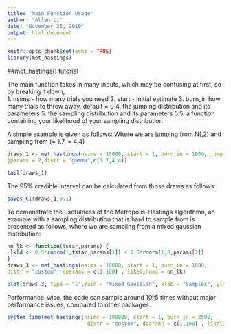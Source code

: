 ```yaml
---
title: "Main Function Usage"
author: "Allen Li"
date: "November 25, 2019"
output: html_document
---
```


```r
knitr::opts_chunk$set(echo = TRUE)
library(met_hastings)
```

##met_hastings() tutorial

The main function takes in many inputs, which may be confusing at first, so by breaking it down,  
1. nsims - how many trials you need
2. start - initial estimate
3. burn_in how many trials to throw away, default = 0
4. the jumping distribution and its parameters
5. the sampling distribution and its parameters 
5.5. a function containing your likelihood of your sampling distribution

A simple example is given as follows:
Where we are jumping from N(\theta,2)
and sampling from \gamma(\alpha = 1.7, \beta = 4.4)
```r
draws_1 <- met_hastings(nsims = 10000, start = 1, burn_in = 1000, jump = "normal",
jparams = 2,distr = "gamma",c(1.7,4.4))

tail(draws_1)
```

The 95% credible interval can be calculated from those draws as follows:
```r
bayes_CI(draws_1,0.1)
```
To demonstrate the usefulness of the Metropolis-Hastings algorithmn, an example with a
sampling distribution that is hard to sample from is presented as follows,
where we are sampling from a mixed gaussian distribution:

```r
nn_lk <- function(tstar,params) {
 lkld <- 0.5*rnorm(1,tstar,params[1]) + 0.5*rnorm(1,0,params[2])
}
draws_3 <- met_hastings(nsims = 10000, start = 1, burn_in = 1000,
distr = "custom", dparams = c(1,100) , likelihood = nn_lk)

plot(draws_3, type = "l",main = "Mixed Gaussian", xlab = "Samples", ylab = "#")
```

Performance-wise, the code can sample around 10^5 times without major performance issues, compared to other packages.

```r
system.time(met_hastings(nsims = 100000, start = 1, burn_in = 2500,
                          distr = "custom", dparams = c(1,100) , likelihood = nn_lk))
```

